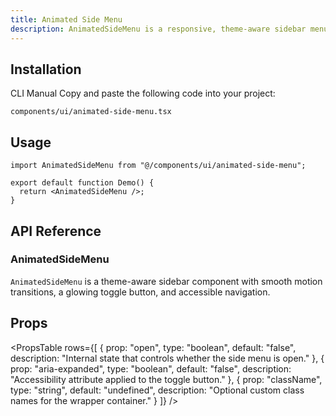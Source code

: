 ```yaml
---
title: Animated Side Menu
description: AnimatedSideMenu is a responsive, theme-aware sidebar menu with smooth open/close animations and a glowing toggle button.
---
```


<ComponentPreview
  name="animatedsidemenu-demo"
  className="[&_.preview>[data-orientation=vertical]]:sm:max-w-[70%]"
  description="An accessible, animated sidebar menu with dark/light mode support"
/>

## Installation

<Tabs defaultValue="cli" className="w-full">
  <TabsList>
    <TabsTrigger value="cli">CLI</TabsTrigger>
    <TabsTrigger value="manual">Manual</TabsTrigger>
  </TabsList>
  <TabsContent value="cli">
    <PkgOptions name="animated-side-menu" />
  </TabsContent>
  <TabsContent value="manual">
    <Steps>
      <Step>Copy and paste the following code into your project:</Step>
      <p><code>components/ui/animated-side-menu.tsx</code></p>
      <ComponentSource name="animated-side-menu" />
    </Steps>
  </TabsContent>
</Tabs>

## Usage

```tsx
import AnimatedSideMenu from "@/components/ui/animated-side-menu";

export default function Demo() {
  return <AnimatedSideMenu />;
}
```

## API Reference

### AnimatedSideMenu

`AnimatedSideMenu` is a theme-aware sidebar component with smooth motion transitions, a glowing toggle button, and accessible navigation.

## Props

<PropsTable
  rows={[
      {
          prop: "open",
          type: "boolean",
          default: "false",
          description: "Internal state that controls whether the side menu is open."
      },
      {
          prop: "aria-expanded",
          type: "boolean",
          default: "false",
          description: "Accessibility attribute applied to the toggle button."
      },
      {
          prop: "className",
          type: "string",
          default: "undefined",
          description: "Optional custom class names for the wrapper container."
      }
    ]}
/>
